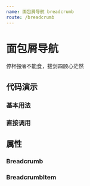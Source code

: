 ```yaml
---
name: 面包屑导航 breadcrumb
route: /breadcrumb
---
```




# 面包屑导航

停杯投`箸`不能食，拔剑四顾心茫然

## 代码演示

### 基本用法

<Playground>
  <Breadcrumb 
    list={
      [
        { value: '百度', href: '//www.baidu.com' },
        { value: '谷歌', href: '//www.google.com' },
        { value: '必应' }
      ]
    } 
  />
</Playground>

### 直接调用

<Playground>
  <Breadcrumb>
    <Breadcrumb.Item value="百度" href="//www.baidu.com" />
    <Breadcrumb.Item value="谷歌" href="//www.google.com" />
    <Breadcrumb.Item value="必应" />
  </Breadcrumb>
</Playground>

## 属性

### Breadcrumb

<PropsTable of={Breadcrumb} />

### BreadcrumbItem

<PropsTable of={Breadcrumb.Item} />
